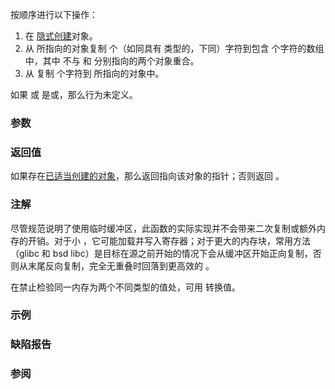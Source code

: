 {{cpp/title|memmove}}
{{cpp/string/byte/navbar}}
{{ddcl|header=cstring|
void* memmove( void* dest, const void* src, std::size_t count );
}}

按顺序进行以下操作：
# 在 {{c|dest}} [[cpp/language/object#对象创建|隐式创建]]对象。
# 从 {{c|src}} 所指向的对象复制 {{c|count}} 个（如同具有 {{c/core|unsigned char}} 类型的，下同）字符到包含 {{c|count}} 个字符的数组 {{c|arr}} 中，其中 {{c|arr}} 不与 {{c|dest}} 和 {{c|src}} 分别指向的两个对象重合。
# 从 {{c|arr}} 复制 {{c|count}} 个字符到 {{c|dest}} 所指向的对象中。

如果 {{c|dest}} 或 {{c|src}} 是{{ls|cpp/language/pointer#空指针}}或{{ls|cpp/language/pointer#无效指针}}，那么行为未定义。

===参数===
{{par begin}}
{{par|dest|指向复制目的的内存位置的指针}}
{{par|src|指向复制来源的内存位置的指针}}
{{par|count|要复制的字节数}}
{{par end}}

===返回值===
如果存在[[cpp/language/object#对象创建|已适当创建的对象]]，那么返回指向该对象的指针；否则返回 {{c|dest}}。

===注解===
尽管规范说明了使用临时缓冲区，此函数的实际实现并不会带来二次复制或额外内存的开销。对于小 {{lc|count}}，它可能加载并写入寄存器；对于更大的内存块，常用方法（glibc 和 bsd libc）是目标在源之前开始的情况下会从缓冲区开始正向复制，否则从末尾反向复制，完全无重叠时回落到更高效的 {{lc|std::memcpy}}。

在{{ls|cpp/language/object#严格的别名使用}}禁止检验同一内存为两个不同类型的值处，可用 {{tt|std::memmove}} 转换值。

===示例===
{{example
|code=
#include &lt;cstring&gt;
#include &lt;iostream&gt;

int main()
{
    char str[] = "1234567890";
    std::cout &lt;&lt; str &lt;&lt; '\n';
    std::memmove(str + 4, str + 3, 3); // 从 [4, 5, 6] 复制到 [5, 6, 7]
    std::cout &lt;&lt; str &lt;&lt; '\n';
}
|output=
1234567890
1234456890
}}

===缺陷报告===
{{dr list begin}}
{{dr list item|wg=lwg|dr=4064|std=C++98|before=不明确返回的指针是否指向已适当创建的对象|after=使之明确}}
{{dr list end}}

===参阅===
{{dsc begin}}
{{dsc inc|cpp/string/byte/dsc memcpy}}
{{dsc inc|cpp/string/byte/dsc memset}}
{{dsc inc|cpp/string/wide/dsc wmemmove}}
{{dsc inc|cpp/algorithm/dsc copy}}
{{dsc inc|cpp/algorithm/dsc copy_backward}}
{{dsc inc|cpp/types/dsc is_trivially_copyable}}
{{dsc see c|c/string/byte/memmove}}
{{dsc end}}

{{langlinks|de|en|es|fr|it|ja|pl|pt|ru}}
